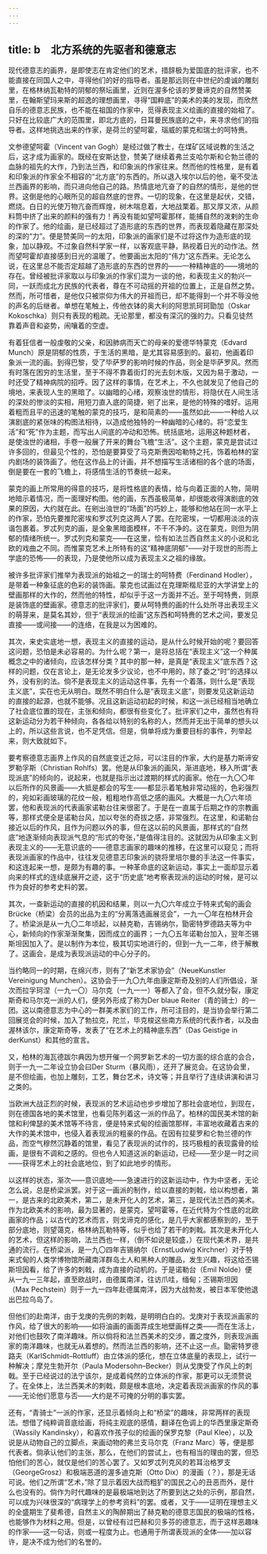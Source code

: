 ```yaml
---
---
---
```

title: b　北方系统的先驱者和德意志
---



现代德意志的画界，是即使志在肯定他们的艺术，措辞极为爱国底的批评家，也不能直接在同国人之中，寻得他们的好的指导者。虽是那远则在中世纪的虔诚的雕刻里，在格林纳瓦勒特的阴郁的祭坛画里，近则在渥多伦该的罗曼谛克的自然赞美里，在翰斯望玛来斯的超逸的理想画里，寻得“国粹底”的美术的美的发现，而欣然自乐的德意志民族，也不能在祖国的作家中，觅得表现主义绘画的直接的始祖了。只好在比较底广大的范围里，即北方底的，日耳曼民族底的之中，来寻求他们的指导者。这样地挑选出来的作家，是荷兰的望呵霍，瑙威的蒙克和瑞士的呵特赉。

文参德望呵霍（Vincent van Gogh）是经过做了教士，在煤矿区域说教的生活之后，这才成为画家的。既经在安斯达登，赞美了继续着弗兰支哈尔斯和仑勃兰德的血脉的祖先的大作，乃到法兰西，和印象派的作家往来。然而他的性格里，是有着和印象派的作家全不相容的“北方底”的东西的。所以退入埃尔以后的他，毫不受法兰西画界的影响，而只进向他自己的路。热情底地亢奋了的自然的情形，是他的世界。这倒是他的心眼所见的超自然底的世界。一切的现象，在这里是起伏，交错，燃烧。白日的光使万物亢奋而辉煌，树木喘息着，大地战栗着。那又厚又浓，从颜料筒中挤了出来的颜料的强有力！再没有能如望呵霍那样，能捕自然的泼剌的生命的作家了。他的绘画，是已经超过了造形底的东西的世界，而表现着隐藏在那深处的深的“力”。便是赞美同一的太阳，印象派的画家们是不过将这作为造形底的现象，加以静观。不过象自然科学家一样，以客观底平静，熟视着日光的动作法。然而望呵霍却直接感到日光的温暖了。他要画出太阳的“伟力”这东西来。无论怎么说，在这里总不能否定超越了造形底的东西的世界的——一种精神底的——境地的存在。曾经被批评家取以与印象派的作家们混为一谈的他，和表现主义的勃兴一同，一跃而成北方民族的代表者，尊在不可动摇的开祖的位置上，正是自然之势。然而，所可惜者，是他仅只被崇仰为伟大的开祖而已，却不能得到一个并不辱没他的声名的后继者。单想在笔触上，传他衣钵的奥大利的阿思凯珂珂勖加（Oskar Kokoschka）则只有表现的粗疏。无论那里，都没有深沉的强的力。只看见徒然靠着声音和姿势，闹嚷着的空虚。

有着狂信者一般虔敬的父亲，和因肺病而天亡的母亲的爱德华特蒙克（Edvard Munch）原是阴郁的性质，于生活的黑暗，是尤其容易感到的。最初，他画着印象派一流的画。到得巴黎，受了毕萨罗的影响时候的作品，则全是毕萨罗风。然而有时落在困穷的生活里，至于不得不靠着街灯的光去刻木版，又因为易于激动，一时还受了精神病院的招呼。因了这样的事情，在艺术上，不久也就发见了他自己的境地，来表现人生的黑暗了。以幽暗的心绪，观察浊世的情形，将隐伏在人间生活的深处的惨淡的实相，用短刀直入底的简捷，剜了出来，是他的特殊的嗜好。运用着粗而且平的迅速的笔触的蒙克的技巧，是和简素的——虽然如此——一种给人以演剧底的紧张味的构图法相待，以造成他独特的一种幽暗的心绪的。将“恋爱生活”和“死”作为主题，而写出人间底的冲动和恐怖。统括底地，运用这种题材者，是使浊世的诸相，手卷一般展了开来的舞台飞檐“生活”。这个主题，蒙克是尝试过许多回的，但最见个性的，恐怕是要算受了马克斯赉因哈勒特之托，饰着柏林的室内剧场的装饰画了。他在这作品上的计画，并不想描写生活诸相的各个底的场面，倒是要在一套的飞檐上，将感情生活的节奏统一起来。

蒙克的画上所常用的得意的技巧，是将性格底的表情，给与向着正面的人物，简明地暗示着情况，而一面理好构图。他的画，东西虽极简单，却很能收得演剧底的效果的原因，大约就在此。在剜出浊世的“场面”的巧妙上，能够和他站在同一水平上的作家，恐怕先要推陀密埃和罗忒列克这两人了罢。在陀密埃，一切都用淡淡的诙谐包裹着。罗忒列克的画，是全象黑暗面模样，不干不净的。这在蒙克，则但为阴郁的情绪所统一。罗忒列克和蒙克——在这里，恰有如法兰西自然主义的小说和北欧的戏曲之不同。而惟蒙克艺术上所特有的这“精神底阴郁”——对于现世的形而上学底的恐怖——的表现，乃是使他所以成为表现主义之祖的缘故。

被许多批评家们推举为表现派的始祖之一的瑞士的呵特费（Ferdinand Hodler），是带着一种象征底的色彩的装饰画。蒙克也试画过在克理斯楷尼亚的大学讲堂上的壁画那样的大作的，然而他的特性，却似乎于这一方面并不近。至于呵特赉，则原是装饰底的壁画家。德意志的批评家们，要从呵特赉的画的什么处所寻出表现主义的萌芽来，是莫名其妙，但于“表现派的绘画”这东西和呵特赉的艺术之间，要发见直接——或间接——的连络，在我是以为困难的。

其次，来史实底地一想，表现主义的直接的运动，是从什么时候开始的呢？要回答这问题，恐怕是未必容易的。为什么呢？第一，是将总括在“表现主义”这一个种属概念之中的诸倾向，应该怎样分类？其中的那一种，是真是“表现主义”底东西？这样的问题，仅在言论上，是无论发多少议论，也不中用的，除了委之“时”的选择以外，没有别的法。倘不是表现主义的运动这件事，先有一个着落，则什么是“表现主义底”，实在也无从明白。既然不明白什么是“表现主义底”，则要发见这新运动的直接的起源，也就不能够。况且这新运动初起的时候，和这一派已经相当地确立了社会底位置的现在，主张和倾向，都很有些变化了。批评家们之中，虽然也有将这新运动分为若干种倾向，各各给以特别的名称的人，然而并无出于简单的想头以上的，所以这些言说，也不足凭信。但是，倘单将成为重要目标的事件，列举起来，则大致就如下。

要考察德意志画界上作风的自然底变迁之际，可以注目的作家，大约是基力斯谛安罗勒孚斯（Christian Rohlfs）罢。他是从印象派的画风，渐进底地，移入所谓“表现派底”的倾向的，说起来，也就是指示出过渡期的样式的画家。他在一九〇〇年以后所作的风景画——大抵是都会的写生——都显示着笔触非常动摇的，色彩强烈的，宛如彩画玻璃的花纹一般，粗粗地作高低之感的画风。大概是一九〇六年顷罢，他和表现派的代表画家诺勒台往来很密了。于是在一直属于后期之作的宗教画等，那样式便全是诺勒台风，加以夸张的奇拔之感，非常强烈。在这里，和诺勒台接近以后的作风，且作为问题以外的事，但在这以前的风景画，那样式的“自然底”地逐渐倾向表现派气息的“形式的夸张，”是值得注目的。这就因为从印象主义到表现主义的——无意识底的——德意志画家的趣味的推移，在这里可以窥见；而将表现派画家的作品中，往往发见德意志印象派的骁将里培尔曼的手法这一件事实，和这连起来一想，是颇为有趣的事。一种革命底的这新运动，事实上一面却显示着向来的样式的连续底展开之迹，这于“历史底”地考察表现派的运动的时候，是可以作为良好的参考史料的罢。

其次，一查新运动的直接的机因和结果，则以一九〇六年成立于特来式甸的画会 Brücke（桥梁）会员的出品为主的“分离落选画展览会”，一九一〇年在柏林开会了。桥梁派是从一九〇二年顷起，以赫克勒，吉锡纳尔，勖密特罗德路夫等为中心，新倾向的作家渐渐聚集，因而成立的画界；一九〇五年诺勒台加入，翌年丕锡斯坦因加入了。是以制作为本位，极其切实地进行的，但到一九一二年，终于解散了。这画会，是成为表现派运动的中心分子的。

当约略同一的时期，在绵兴市，则有了“新艺术家协会”（NeueKunstler Vereinigung Munchen）。这协会于一九〇九年由康定斯奇及别的人们所倡设，渐次而拉孚珂涅（一九一〇）马尔克（一九一一）等都入了会，但不久就分裂，康定斯奇和马尔克一派的人们，便另外形成了称为Der blaue Reiter（青的骑士）的一团。这以南德意志为中心的一群美术家们的工作，所可注目的，是当协会举行第二回展览会的时候，加入了勃拉克，陀兰，毕克梭这些南方系统的代表作者，以及由渥林该尔，康定斯奇等，发表了“在艺术上的精神底东西”（Das Geistige in derKunst）和其他的宣言。

又，柏林的海瓦德跋尔典因为想开催一个网罗新艺术的一切方面的综合底的会合，则于一九一二年设立协会曰Der Sturm（暴风雨），还开了展览会。在这协会里，是不但绘画，也加上雕刻，工艺，舞台艺术，诗文等；并且举行了连续讲演和讲习之类的。

当欧洲大战正烈的时候，表现派的艺术运动也步步增加了那社会底地位，到现在，则在德国各地的美术馆里，也看见陈列着这一派的作品了。柏林的国民美术馆的新馆和利俾瑟的美术馆等不待言，便是特来式甸的绘画馆那样，丰富地收藏着古来的大作的美术馆中，也侵入着表现派的粗豪的作品。在因有拉斐罗和仑勃兰德的作品，而空气穆然沉静着的馆里，看见了表现派的试作的，技巧极粗的表现露骨的绘画，是很有不调和之感的。但也令人知道这派的新运动，已经——至少是一时之间——获得艺术上的社会底地位，到了如此地步的情形。

以这样的状态，渐次——意识底地——急速进行的这新运动中，作为中坚者，无论怎么说，总是桥梁派罢。对于这一画派的制作，给以直接的刺戟，给以构想者，第一，是古来的北欧美术，第二，是未开化人的艺术，第三，是现代法兰西的美术。作为北欧美术的影响，最为显著的，是蒙克，望呵霍等，在近代特为个性底的北欧画家的作品；以古代的艺术而言，则戈谛克的感化，是几乎大家都感察到的，至于部分底地，则望蔼克，格林纳瓦勒特等，似乎也给了若干的刺戟。其次是未开化人的艺术，但这样的影响，法兰西也一样，（倒不如说是较盛，）在现代美术界，是共通的流行。在桥梁派，是一九〇四年吉锡纳尔（ErnstLudwig Kirchner）对于特来式甸的人类学博物馆所藏南洋群岛土人和黑种人的雕品，发生兴趣，将这给丕锡斯坦因看，给了许多的刺戟，成为直接的动机的。于是诺勒台（Emil Nolde）便从一九一三年起，直至欧战时，由德属南洋，往访爪哇，缅甸；丕锡斯坦因（Max Pechstein）则于一九一四年赴德属南洋，因为大战勃发，被日本军使他退出巴拉乌岛了。

但他们的赴南洋，由于戈庚的先例的刺戟，是明明白白的。戈庚对于表现派画家的作风，给了很大的影响——如将油画的画面弄成生地壁画样之类——而在生活上，对他们也鼓吹了南洋趣味。所以倘将和法兰西美术的交涉，置之度外，则表现派画家的南洋趣味，也就无从着想的。然而法兰西的影响，还不止这一点。勖密特罗德路夫（KarlSchmidt–Rottluff）由立体派的感化，想在立体底量的表现上，试行一种解决；摩兑生勃开尔（Paula Modersohn–Becker）则从戈庚受了作风上的刺戟。至于已经说过的法宁该尔，是成着纯然的立体派的作家，那更可以无须赘说了。在全体上，法兰西美术的刺戟，颇是根本底地，决定着表现派画家的作风的事——无论他们愿意与否——大约是不可掩的分明的事实罢。

还有，“青骑士”一派的作家，还显示着倾向上和“桥梁”的趣味，非常两样的表现法。想借了纯粹调音底绘画，将纯主观底的感情，翻译在色调上的华西里康定斯奇（Wassily Kandinsky），和喜欢作孩子似的绘画的保罗克黎（Paul Klee），以及说是从动物自己的立脚点，来画动物的弗兰支马尔克（Franz Marc）等，便是那代表者。倘承认他们的主张，那么，在他们的尝试上，也有相当的理由的罢，但恐怕他们的苦心，就仅是他们的苦心罢了。又如罗忒列克风的若耳治格罗支（GeorgeGrosz）和极端恶道的渥多迪克斯（Otto Dix）的漫画（？），那是无话可说。他们之所谓“艺术，”除了显示着因大战而粗犷的国民之心的丑恶而外，是什么也没有的。倘作为时代趣味的是最极端地到达了所要到达之处的示例，那自然，可以成为兴味很深的“病理学上的参考资料”的罢。或者，又于——证明在理想主义的全盛期生了斐希德，自然主义的陶醉期出了赫克勒的德意志国民的极端的性格，也能够作为材料之用。但是，以曾经有过巴赫和贝多芬的德意志，而于这样恶趣味的作家——这一句话，则或一程度为止。也通用于所谓表现派的全体——加以容许，是决不成为他们的名誉的。